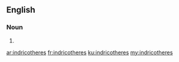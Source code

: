 ==English==

===Noun===
{{head|en|plural}}

# {{plural of|indricothere|lang=en|nocat=1}}

[[ar:indricotheres]]
[[fr:indricotheres]]
[[ku:indricotheres]]
[[my:indricotheres]]